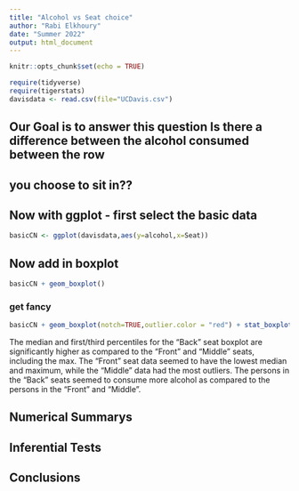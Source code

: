 ```yaml
---
title: "Alcohol vs Seat choice"
author: "Rabi Elkhoury"
date: "Summer 2022"
output: html_document
---
```


```r
knitr::opts_chunk$set(echo = TRUE)
```

```r
require(tidyverse)
require(tigerstats)
davisdata <- read.csv(file="UCDavis.csv")
```
## Our Goal is to answer this question Is there a difference between the alcohol consumed between the row
## you choose to sit in??

## Now with ggplot - first select the basic data

```r
basicCN <- ggplot(davisdata,aes(y=alcohol,x=Seat))
```
## Now add in boxplot



```r
basicCN + geom_boxplot()
```
  
  
### get fancy  

```r
basicCN + geom_boxplot(notch=TRUE,outlier.color = "red") + stat_boxplot(geom ='errorbar') + labs(title="Fancy notch boxplot \n with 2 lines")
```

The median and first/third percentiles for the "Back" seat boxplot are significantly higher as compared to   the "Front" and "Middle" seats, including the max.  The "Front" seat data seemed to have the lowest median   and maximum, while the "Middle" data had the most outliers.  The persons in the "Back" seats seemed to   consume more alcohol as compared to the persons in the "Front" and "Middle".   


## Numerical Summarys 



## Inferential Tests

## Conclusions


